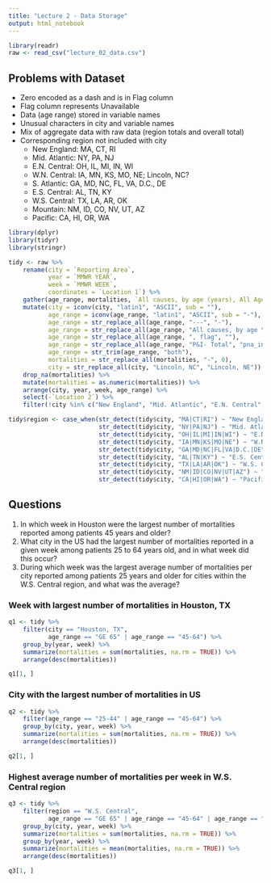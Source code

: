 ```yaml
---
title: "Lecture 2 - Data Storage"
output: html_notebook
---
```


```r
library(readr)
raw <- read_csv("lecture_02_data.csv")
```

## Problems with Dataset

* Zero encoded as a dash and is in Flag column
* Flag column represents Unavailable
* Data (age range) stored in variable names
* Unusual characters in city and variable names
* Mix of aggregate data with raw data (region totals and overall total)
* Corresponding region not included with city
    - New England: MA, CT, RI
    - Mid. Atlantic: NY, PA, NJ
    - E.N. Central: OH, IL, MI, IN, WI
    - W.N. Central: IA, MN, KS, MO, NE; Lincoln, NC?
    - S. Atlantic: GA, MD, NC, FL, VA, D.C., DE
    - E.S. Central: AL, TN, KY
    - W.S. Central: TX, LA, AR, OK
    - Mountain: NM, ID, CO, NV, UT, AZ
    - Pacific: CA, HI, OR, WA

```r
library(dplyr)
library(tidyr)
library(stringr)

tidy <- raw %>%
    rename(city = `Reporting Area`, 
           year = `MMWR YEAR`, 
           week = `MMWR WEEK`, 
           coordinates = `Location 1`) %>%
    gather(age_range, mortalities, `All causes, by age (years), All Ages`:`P&I† Total, flag`) %>%
    mutate(city = iconv(city, "latin1", "ASCII", sub = ""),
           age_range = iconv(age_range, "latin1", "ASCII", sub = "-"),
           age_range = str_replace_all(age_range, "---", "-"),
           age_range = str_replace_all(age_range, "All causes, by age \\(years\\),", ""),
           age_range = str_replace_all(age_range, ", flag", ""),
           age_range = str_replace_all(age_range, "P&I- Total", "pna_inf"),
           age_range = str_trim(age_range, "both"),
           mortalities = str_replace_all(mortalities, "-", 0),
           city = str_replace_all(city, "Lincoln, NC", "Lincoln, NE")) %>%
    drop_na(mortalities) %>%
    mutate(mortalities = as.numeric(mortalities)) %>%
    arrange(city, year, week, age_range) %>%
    select(-`Location 2`) %>%
    filter(!city %in% c("New England", "Mid. Atlantic", "E.N. Central", "W.N Central", "S. Atlantic", "E.S. Central", "W.S. Central", "Mountain", "Pacific", "Total"))

tidy$region <- case_when(str_detect(tidy$city, "MA|CT|RI") ~ "New England",
                         str_detect(tidy$city, "NY|PA|NJ") ~ "Mid. Atlantic",
                         str_detect(tidy$city, "OH|IL|MI|IN|WI") ~ "E.N. Central",
                         str_detect(tidy$city, "IA|MN|KS|MO|NE") ~ "W.N. Central",
                         str_detect(tidy$city, "GA|MD|NC|FL|VA|D.C.|DE") ~ "S. Atlantic",
                         str_detect(tidy$city, "AL|TN|KY") ~ "E.S. Central",
                         str_detect(tidy$city, "TX|LA|AR|OK") ~ "W.S. Central",
                         str_detect(tidy$city, "NM|ID|CO|NV|UT|AZ") ~ "Mountain",
                         str_detect(tidy$city, "CA|HI|OR|WA") ~ "Pacific")    
```

## Questions 

1. In which week in Houston were the largest number of mortalities reported among patients 45 years and older?
1. What city in the US had the largest number of mortalities reported in a given week among patients 25 to 64 years old, and in what week did this occur?
1. During which week was the largest average number of mortalities per city reported among patients 25 years and older for cities within the W.S. Central region, and what was the average?

### Week with largest number of mortalities in Houston, TX

```r
q1 <- tidy %>%
    filter(city == "Houston, TX",
           age_range == "GE 65" | age_range == "45-64") %>%
    group_by(year, week) %>%
    summarize(mortalities = sum(mortalities, na.rm = TRUE)) %>%
    arrange(desc(mortalities))
```

```r
q1[1, ]
```

### City with the largest number of mortalities in US

```r
q2 <- tidy %>%
    filter(age_range == "25-44" | age_range == "45-64") %>%
    group_by(city, year, week) %>%
    summarize(mortalities = sum(mortalities, na.rm = TRUE)) %>%
    arrange(desc(mortalities))
```

```r
q2[1, ]
```

### Highest average number of mortalities per week in W.S. Central region

```r
q3 <- tidy %>%
    filter(region == "W.S. Central",
           age_range == "GE 65" | age_range == "45-64" | age_range == "25-44") %>%
    group_by(city, year, week) %>%
    summarize(mortalities = sum(mortalities, na.rm = TRUE)) %>%
    group_by(year, week) %>%
    summarize(mortalities = mean(mortalities, na.rm = TRUE)) %>%
    arrange(desc(mortalities))
```

```r
q3[1, ]
```


